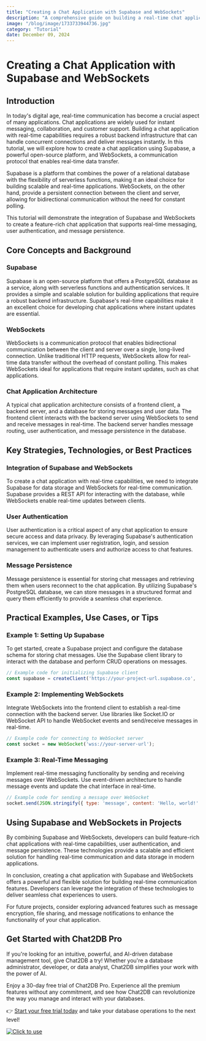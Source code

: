 ```yaml
---
title: "Creating a Chat Application with Supabase and WebSockets"
description: "A comprehensive guide on building a real-time chat application using Supabase and WebSockets, exploring the integration, features, and benefits of these technologies."
image: "/blog/image/1733733944736.jpg"
category: "Tutorial"
date: December 09, 2024
---
```


# Creating a Chat Application with Supabase and WebSockets

## Introduction

In today's digital age, real-time communication has become a crucial aspect of many applications. Chat applications are widely used for instant messaging, collaboration, and customer support. Building a chat application with real-time capabilities requires a robust backend infrastructure that can handle concurrent connections and deliver messages instantly. In this tutorial, we will explore how to create a chat application using Supabase, a powerful open-source platform, and WebSockets, a communication protocol that enables real-time data transfer.

Supabase is a platform that combines the power of a relational database with the flexibility of serverless functions, making it an ideal choice for building scalable and real-time applications. WebSockets, on the other hand, provide a persistent connection between the client and server, allowing for bidirectional communication without the need for constant polling.

This tutorial will demonstrate the integration of Supabase and WebSockets to create a feature-rich chat application that supports real-time messaging, user authentication, and message persistence.

## Core Concepts and Background

### Supabase

Supabase is an open-source platform that offers a PostgreSQL database as a service, along with serverless functions and authentication services. It provides a simple and scalable solution for building applications that require a robust backend infrastructure. Supabase's real-time capabilities make it an excellent choice for developing chat applications where instant updates are essential.

### WebSockets

WebSockets is a communication protocol that enables bidirectional communication between the client and server over a single, long-lived connection. Unlike traditional HTTP requests, WebSockets allow for real-time data transfer without the overhead of constant polling. This makes WebSockets ideal for applications that require instant updates, such as chat applications.

### Chat Application Architecture

A typical chat application architecture consists of a frontend client, a backend server, and a database for storing messages and user data. The frontend client interacts with the backend server using WebSockets to send and receive messages in real-time. The backend server handles message routing, user authentication, and message persistence in the database.

## Key Strategies, Technologies, or Best Practices

### Integration of Supabase and WebSockets

To create a chat application with real-time capabilities, we need to integrate Supabase for data storage and WebSockets for real-time communication. Supabase provides a REST API for interacting with the database, while WebSockets enable real-time updates between clients.

### User Authentication

User authentication is a critical aspect of any chat application to ensure secure access and data privacy. By leveraging Supabase's authentication services, we can implement user registration, login, and session management to authenticate users and authorize access to chat features.

### Message Persistence

Message persistence is essential for storing chat messages and retrieving them when users reconnect to the chat application. By utilizing Supabase's PostgreSQL database, we can store messages in a structured format and query them efficiently to provide a seamless chat experience.

## Practical Examples, Use Cases, or Tips

### Example 1: Setting Up Supabase

To get started, create a Supabase project and configure the database schema for storing chat messages. Use the Supabase client library to interact with the database and perform CRUD operations on messages.

```javascript
// Example code for initializing Supabase client
const supabase = createClient('https://your-project-url.supabase.co', 'your-api-key');
```

### Example 2: Implementing WebSockets

Integrate WebSockets into the frontend client to establish a real-time connection with the backend server. Use libraries like Socket.IO or WebSocket API to handle WebSocket events and send/receive messages in real-time.

```javascript
// Example code for connecting to WebSocket server
const socket = new WebSocket('wss://your-server-url');
```

### Example 3: Real-Time Messaging

Implement real-time messaging functionality by sending and receiving messages over WebSockets. Use event-driven architecture to handle message events and update the chat interface in real-time.

```javascript
// Example code for sending a message over WebSocket
socket.send(JSON.stringify({ type: 'message', content: 'Hello, world!' }));
```

## Using Supabase and WebSockets in Projects

By combining Supabase and WebSockets, developers can build feature-rich chat applications with real-time capabilities, user authentication, and message persistence. These technologies provide a scalable and efficient solution for handling real-time communication and data storage in modern applications.

In conclusion, creating a chat application with Supabase and WebSockets offers a powerful and flexible solution for building real-time communication features. Developers can leverage the integration of these technologies to deliver seamless chat experiences to users.

For future projects, consider exploring advanced features such as message encryption, file sharing, and message notifications to enhance the functionality of your chat application.

## Get Started with Chat2DB Pro

If you're looking for an intuitive, powerful, and AI-driven database management tool, give Chat2DB a try! Whether you're a database administrator, developer, or data analyst, Chat2DB simplifies your work with the power of AI.

Enjoy a 30-day free trial of Chat2DB Pro. Experience all the premium features without any commitment, and see how Chat2DB can revolutionize the way you manage and interact with your databases.

👉 [Start your free trial today](https://chat2db.ai/pricing) and take your database operations to the next level!


[![Click to use](/image/blog/bg/chat2db.jpg)](https://chat2db.ai/)
